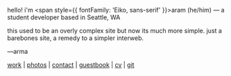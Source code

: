 hello! i'm <span style={{ fontFamily: 'Eiko, sans-serif' }}>aram</span> (he/him) — a student developer based in Seattle, WA

this used to be an overly complex site but now its much more simple. just a barebones site, a remedy to a simpler interweb.

—arma

[work](/work) | [photos](/photos) | [contact](mailto:me@aram.sh) | [guestbook](/guestbook) | [cv](https://read.cv/ashiva) | [git](https://github.com/aramshiva/website)
